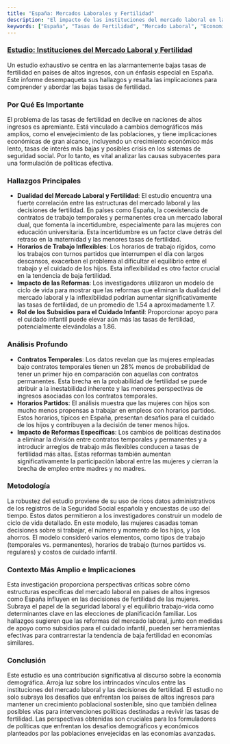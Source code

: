 ```yaml
---
title: "España: Mercados Laborales y Fertilidad"
description: "El impacto de las instituciones del mercado laboral en la fertilidad en países de altos ingresos, con un enfoque en España."
keywords: ["España", "Tasas de Fertilidad", "Mercado Laboral", "Economía Demográfica", "Procreación", "Equilibrio Trabajo-Vida", "Crecimiento Económico", "Seguridad Social", "Intervenciones Políticas", "Poblaciones Envejecidas"]
---
```


### [**Estudio:** Instituciones del Mercado Laboral y Fertilidad](https://bse.eu/research/working-papers/labor-market-institutions-and-fertility)

Un estudio exhaustivo se centra en las alarmantemente bajas tasas de fertilidad en países de altos ingresos, con un énfasis especial en España. Este informe desempaqueta sus hallazgos y resalta las implicaciones para comprender y abordar las bajas tasas de fertilidad.

### **Por Qué Es Importante**

El problema de las tasas de fertilidad en declive en naciones de altos ingresos es apremiante. Está vinculado a cambios demográficos más amplios, como el envejecimiento de las poblaciones, y tiene implicaciones económicas de gran alcance, incluyendo un crecimiento económico más lento, tasas de interés más bajas y posibles crisis en los sistemas de seguridad social. Por lo tanto, es vital analizar las causas subyacentes para una formulación de políticas efectiva.

### **Hallazgos Principales**

* **Dualidad del Mercado Laboral y Fertilidad**: El estudio encuentra una fuerte correlación entre las estructuras del mercado laboral y las decisiones de fertilidad. En países como España, la coexistencia de contratos de trabajo temporales y permanentes crea un mercado laboral dual, que fomenta la incertidumbre, especialmente para las mujeres con educación universitaria. Esta incertidumbre es un factor clave detrás del retraso en la maternidad y las menores tasas de fertilidad.
* **Horarios de Trabajo Inflexibles**: Los horarios de trabajo rígidos, como los trabajos con turnos partidos que interrumpen el día con largos descansos, exacerban el problema al dificultar el equilibrio entre el trabajo y el cuidado de los hijos. Esta inflexibilidad es otro factor crucial en la tendencia de baja fertilidad.
* **Impacto de las Reformas**: Los investigadores utilizaron un modelo de ciclo de vida para mostrar que las reformas que eliminan la dualidad del mercado laboral y la inflexibilidad podrían aumentar significativamente las tasas de fertilidad, de un promedio de 1.54 a aproximadamente 1.7.
* **Rol de los Subsidios para el Cuidado Infantil**: Proporcionar apoyo para el cuidado infantil puede elevar aún más las tasas de fertilidad, potencialmente elevándolas a 1.86.

### **Análisis Profundo**

* **Contratos Temporales**: Los datos revelan que las mujeres empleadas bajo contratos temporales tienen un 28% menos de probabilidad de tener un primer hijo en comparación con aquellas con contratos permanentes. Esta brecha en la probabilidad de fertilidad se puede atribuir a la inestabilidad inherente y las menores perspectivas de ingresos asociadas con los contratos temporales.
* **Horarios Partidos**: El análisis muestra que las mujeres con hijos son mucho menos propensas a trabajar en empleos con horarios partidos. Estos horarios, típicos en España, presentan desafíos para el cuidado de los hijos y contribuyen a la decisión de tener menos hijos.
* **Impacto de Reformas Específicas**: Los cambios de políticas destinados a eliminar la división entre contratos temporales y permanentes y a introducir arreglos de trabajo más flexibles conducen a tasas de fertilidad más altas. Estas reformas también aumentan significativamente la participación laboral entre las mujeres y cierran la brecha de empleo entre madres y no madres.

### **Metodología**

La robustez del estudio proviene de su uso de ricos datos administrativos de los registros de la Seguridad Social española y encuestas de uso del tiempo. Estos datos permitieron a los investigadores construir un modelo de ciclo de vida detallado. En este modelo, las mujeres casadas toman decisiones sobre si trabajar, el número y momento de los hijos, y los ahorros. El modelo consideró varios elementos, como tipos de trabajo (temporales vs. permanentes), horarios de trabajo (turnos partidos vs. regulares) y costos de cuidado infantil.

### **Contexto Más Amplio e Implicaciones**

Esta investigación proporciona perspectivas críticas sobre cómo estructuras específicas del mercado laboral en países de altos ingresos como España influyen en las decisiones de fertilidad de las mujeres. Subraya el papel de la seguridad laboral y el equilibrio trabajo-vida como determinantes clave en las elecciones de planificación familiar. Los hallazgos sugieren que las reformas del mercado laboral, junto con medidas de apoyo como subsidios para el cuidado infantil, pueden ser herramientas efectivas para contrarrestar la tendencia de baja fertilidad en economías similares.

### **Conclusión**

Este estudio es una contribución significativa al discurso sobre la economía demográfica. Arroja luz sobre los intrincados vínculos entre las instituciones del mercado laboral y las decisiones de fertilidad. El estudio no solo subraya los desafíos que enfrentan los países de altos ingresos para mantener un crecimiento poblacional sostenible, sino que también delinea posibles vías para intervenciones políticas destinadas a revivir las tasas de fertilidad. Las perspectivas obtenidas son cruciales para los formuladores de políticas que enfrentan los desafíos demográficos y económicos planteados por las poblaciones envejecidas en las economías avanzadas.

